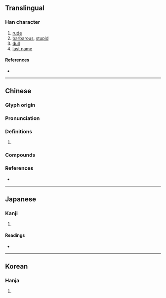 {{character info/new}}
==Translingual==

===Han character===
{{Han char|rn=9|rad=人|as=08|sn=10|four=|canj=ODW|ids=⿰亻東}}

# [[rude]]
# [[barbarous]], [[stupid]]
# [[dull]]
# [[last name]]

====References====
* {{Han ref|kx=0109.110|dkj=00801|dj=0232.090|hdz=10172.040|uh=5032|ud=20530}}

----

==Chinese==
{{zh-forms|s=㑈}}

===Glyph origin===
{{Han etym}}

===Pronunciation===
{{zh-pron
|m=dōng
|c=dung1
|mc=y
|oc=y
|cat=
}}

===Definitions===
{{zh-hanzi}}

# {{rfdef|zh}}

===Compounds===
{{zh-der|儱倲}}

===References===
* {{R:yue:Jyutping Database}}

----

==Japanese==

===Kanji===
{{ja-kanji|grade=|rs=人08}}

# {{defn|lang=ja|sort=人08}}

====Readings====
* {{ja-readings|on=[[とう]] (tō), [[つ]] (tsu)|kun=[[おろかなさま]] (orokanasama)}}

----

==Korean==

===Hanja===
{{ko-hanja|hangeul=동|rv=dong|mr=tong}}

# {{defn|lang=ko|sort=人08}}